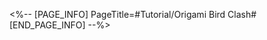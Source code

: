 <%-- [PAGE_INFO]
PageTitle=#Tutorial/Origami Bird Clash#
[END_PAGE_INFO] --%>
{{Tutorial
|sort      = 813601
|title     = Origami Bird Clash
|subtitle  = 
|type      = 
|about     = 
|image1    = Tutorial Origami Bird Clash 1.png{{subst:void|<!--$UPLOAD:<<SpriteOutput/TutorialPic/TutorialPage_813601.png>-<Tutorial Origami Bird Clash 1.png>-<Tutorial Files>>-->}}
|text1     = Origami Bird Clash is a {{Color|h|nobold=1|Match Three battling game}} where you have to match and clear fruits {{Color|h|nobold=1|within a certain number of moves}} and increase the Origami Bird's {{Color|h|nobold=1|Combat Power}}.
|image2    = Tutorial Origami Bird Clash 2.png{{subst:void|<!--$UPLOAD:<<SpriteOutput/TutorialPic/TutorialPage_813602.png>-<Tutorial Origami Bird Clash 2.png>-<Tutorial Files>>-->}}
|text2     = At the end of the turn, the system will calculate damage based on the {{Color|h|nobold=1|Combat Power difference}}.<br />If the opponent's {{Color|h|nobold=1|HP is reduced to 0}}, you win.
|image3    = Tutorial Origami Bird Clash 3.png{{subst:void|<!--$UPLOAD:<<SpriteOutput/TutorialPic/TutorialPage_813604.png>-<Tutorial Origami Bird Clash 3.png>-<Tutorial Files>>-->}}
|text3     = Match {{Color|h|nobold=1|more than 3 fruits of the same color}} to generate a corresponding {{Color|h|nobold=1|bomb}}.
|image4    = Tutorial Origami Bird Clash 4.png{{subst:void|<!--$UPLOAD:<<SpriteOutput/TutorialPic/TutorialPage_813605.png>-<Tutorial Origami Bird Clash 4.png>-<Tutorial Files>>-->}}
|text4     = Clear {{Color|h|nobold=1|specific fruits}} to charge the bird. After {{Color|h|nobold=1|fully charging}}, the bird will release a powerful skill to help eliminate fruits.
}}